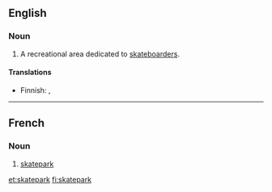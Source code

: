 ==English==
{{wikipedia}}

===Noun===
{{en-noun}}

# A recreational area dedicated to [[skateboarder]]s.

====Translations====
{{trans-top|recreational area}}
* Finnish: {{t|fi|luistelurata}}, {{t|fi|luistelukenttä}}
{{trans-mid}}
{{trans-bottom}}

----

==French==
{{wikipedia|lang=fr}}
===Noun===
{{fr-noun|m}}

# [[#English|skatepark]]

[[et:skatepark]]
[[fi:skatepark]]